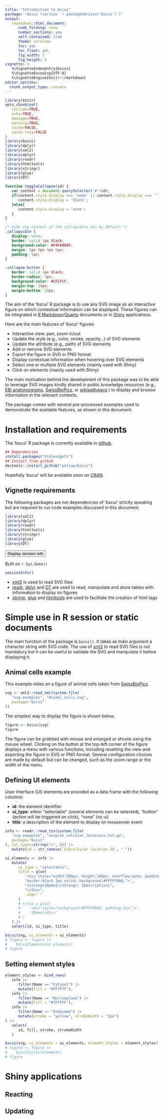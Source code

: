 ```yaml
---
title: "Introduction to bscui"
package: "bscui (version `r packageVersion('bscui')`)"
output:
   rmarkdown::html_document:
      code_folding: show
      number_sections: yes
      self_contained: true
      theme: cerulean
      toc: yes
      toc_float: yes
      fig_width: 7
      fig_height: 5
vignette: >
   %\VignetteIndexEntry{bscui}
   %\VignetteEncoding{UTF-8}
   %\VignetteEngine{knitr::rmarkdown}
editor_options: 
  chunk_output_type: console
---
```


```r
library(knitr)
opts_chunk$set(
   include=TRUE,
   echo=TRUE,
   message=TRUE,
   warning=TRUE,
   cache=FALSE,
   cache.lazy=FALSE
)
library(bscui)
library(dplyr)
library(xml2)
library(dplyr)
library(readr)
library(htmltools)
library(stringr)
library(glue)
library(DT)
```

```js
function toggleCollapse(id) {
   var content = document.querySelector('#'+id);
   if(content.style.display === 'none' || content.style.display === ''){
      content.style.display = 'block';
   }else{
      content.style.display = 'none';
   }
}
```

```css
/* Hide the content of the collapsible div by default */
.collapsible {
   display: none;
   border: solid 1px black;
   background-color: #FAFA000F;
   margin: 5px 0px 5px 0px;
   padding: 5px;
}

.collapse-button {
   border: solid 1px black;
   border-radius: 3px;
   background-color: #CFCFCF;
   margin-top: 10px;
   margin-bottom: 20px;
}
```

The aim of the 'bscui' R package is to use any SVG image as an interactive figure
on which contextual information can be displayed.
These figures can be integrated
in [R Markdown](https://rmarkdown.rstudio.com/)/[Quarto](https://quarto.org/)
documents or in [Shiny](https://shiny.posit.co/) applications.

Here are the main features of 'bscui' figures:

   - Interactive view: pan, zoom in/out
   - Update the style (e.g., color, stroke, opacity...) of SVG elements
   - Update the attribute (e.g., path) of SVG elements
   - Add or remove SVG elements
   - Export the figure in SVG or PNG format
   - Display contextual information when hovering over SVG elements
   - Select one or multiple SVG elements (mainly used with Shiny)
   - Click on elements (mainly used with Shiny)

The main motivation behind the development of this package was to be able
to leverage SVG images kindly shared in public knowledge resources
(e.g.,
[EBI anatomograms](https://ebi-gene-expression-group.github.io/anatomogram/),
[SwissBioPics](https://www.swissbiopics.org/),
or [wikipathways](https://www.wikipathways.org/)
)
to display and browse information in the relevant contexts.

The package comes with several pre-processed
examples used to demonstrate the available features, as shown in this document.

# Installation and requirements

The 'bscui' R package is currently available
in [github](https://github.com/patzaw/bscui/).

```r
## Dependencies
install.packages("htmlwidgets")
## Install from github
devtools::install_github("patzaw/bscui")
```

Hopefully 'bscui' will be available soon on [CRAN](https://cran.r-project.org/).

## Vignette requirements

The following packages are not dependencies of 'bscui' strictly speaking but 
are required to run code examples discussed in this document.

```r
library(xml2)
library(dplyr)
library(readr)
library(htmltools)
library(stringr)
library(glue)
library(DT)
```


<!-- Collapsible sessionInfo -->
<button class="collapse-button" onclick="toggleCollapse('sessionInfo')">
Display session info
</button>

::: {#sessionInfo class="collapsible" style="margin-top:10px; margin-bottom:10px;"}

Built on `r Sys.Date()` 

```r
sessionInfo()
```
:::

- [xml2](https://cran.r-project.org/package=xml2) is used to read SVG files
- [readr](https://cran.r-project.org/package=readr),
[dplyr](https://cran.r-project.org/package=readr) and
[DT](https://cran.r-project.org/package=DT) are used to read, manipulate and
show tables with information to display on figures
- [stringr](https://cran.r-project.org/package=stringr),
[glue](https://cran.r-project.org/package=glue) and
[htmltools](https://cran.r-project.org/package=htmltools) are used to facilitate
the creation of html tags

# Simple use in R session or static documents

The main function of the package is `bscui()`. It takes as main argument
a character string with SVG code.
The use of [xml2](https://cran.r-project.org/package=xml2) to read SVG files is
not mandatory but it can be useful to validate the SVG and manipulate it before
displaying it.

## Animal cells example

This example relies on a figure of animal cells taken
from [SwissBioPics](https://www.swissbiopics.org/name/Animal_cell).

```r
svg <- xml2::read_xml(system.file(
   "svg-examples", "Animal_cells.svg",
   package="bscui"
))
```

The simplest way to display the figure is shown below.

```r
figure <- bscui(svg)
figure
```

The figure can be grabbed with mouse and enlarged or shrunk using
the mouse wheel. Clicking on the button at the top-left corner of
the figure displays a menu with various functions, including
resetting the view and exporting the figure in SVG or PNG format.
Several configuration choices are made by default but can be changed,
such as the zoom range or the width of the menu.

## Defining UI elements

User Interface (UI) elements are provided as a data frame with the following
columns:

   - **id**: the element identifier
   - **ui_type**: either "selectable" (several elements can be selected),
   "button" (action will be triggered on click), "none" (no ui)
   - **title**: a description of the element to display on mouseover event

```r
info <- readr::read_tsv(system.file(
   "svg-examples", "uniprot_cellular_locations.txt.gz",
   package="bscui"
), col_types=strrep("c", 6)) |> 
   mutate(id = str_remove(`Subcellular location ID`, "-"))
```

```r
ui_elements <- info |> 
   mutate(
      ui_type = "selectable",
      title = glue(
         '<div style="width:300px; height:100px; overflow:auto; padding:5px;',
         'border:black 1px solid; background:#FFFFF0AA;">',
         "<strong>{Name}</strong>: {Description}",
         "</div>",
         .sep=" "
      )
      # title = glue(
      #    '<div style="background:#FFFF0080; padding:5px;">',
      #    '{Name}<div>'
      # )
   ) |>
   select(id, ui_type, title)
```

```r
bscui(svg, ui_elements = ui_elements)
# figure <- figure |> 
#    bscuiElements(ui_elements)
# figure
```

## Setting element styles

```r
element_styles <- bind_rows(
   info |>
      filter(Name == "Cytosol") |>
      mutate(fill = "#FF7F7F"),
   info |>
      filter(Name == "Nucleoplasm") |>
      mutate(fill = "#7F7FFF"),
   info |>
      filter(Name == "Endosome") |>
      mutate(stroke = "yellow", strokeWidth = "2px")
) |> 
   select(
      id, fill, stroke, strokeWidth
   )
```

```r
bscui(svg, ui_elements = ui_elements, element_styles = element_styles)
# figure <- figure |> 
#    bscuiStyles(elements)
# figure
```



# Shiny applications

## Reacting

## Updating

